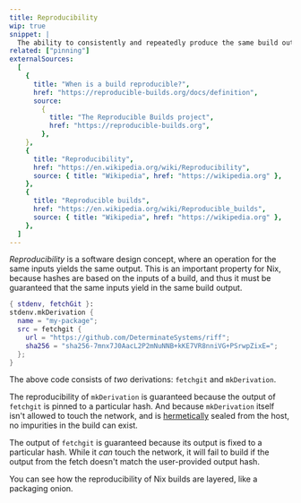 ```yaml
---
title: Reproducibility
wip: true
snippet: |
  The ability to consistently and repeatedly produce the same build outputs from the same build inputs
related: ["pinning"]
externalSources:
  [
    {
      title: "When is a build reproducible?",
      href: "https://reproducible-builds.org/docs/definition",
      source:
        {
          title: "The Reproducible Builds project",
          href: "https://reproducible-builds.org",
        },
    },
    {
      title: "Reproducibility",
      href: "https://en.wikipedia.org/wiki/Reproducibility",
      source: { title: "Wikipedia", href: "https://wikipedia.org" },
    },
    {
      title: "Reproducible builds",
      href: "https://en.wikipedia.org/wiki/Reproducible_builds",
      source: { title: "Wikipedia", href: "https://wikipedia.org" },
    },
  ]
---
```


_Reproducibility_ is a software design concept, where an operation for the same inputs yields the same output.
This is an important property for Nix, because hashes are based on the inputs of a build,
and thus it must be guaranteed that the same inputs yield in the same build output.

```nix
{ stdenv, fetchGit }:
stdenv.mkDerivation {
  name = "my-package";
  src = fetchgit {
    url = "https://github.com/DeterminateSystems/riff";
    sha256 = "sha256-7mnx7J0AacL2P2mNuNNB+kKE7VR8nniVG+PSrwpZixE=";
  };
}
```

The above code consists of _two_ derivations: `fetchgit` and `mkDerivation`.

The reproducibility of `mkDerivation` is guaranteed because the output of `fetchgit` is pinned to a particular hash.
And because `mkDerivation` itself isn't allowed to touch the network, and is [hermetically](/concepts/hermeticity) sealed from the host, no impurities in the build can exist.

The output of `fetchgit` is guaranteed because its output is fixed to a particular hash.
While it _can_ touch the network, it will fail to build if the output from the fetch doesn't match the user-provided output hash.

You can see how the reproducibility of Nix builds are layered, like a packaging onion.
